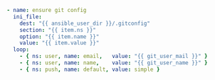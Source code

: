 <CodeSurferLayout>

```yaml title="The ini module"
- name: ensure git config
  ini_file:
    dest: "{{ ansible_user_dir }}/.gitconfig"
    section: "{{ item.ns }}"
    option: "{{ item.name }}"
    value: "{{ item.value }}"
  loop:
    - { ns: user, name: email,   value: "{{ git_user_mail }}" }
    - { ns: user, name: name,    value: "{{ git_user_name }}" }
    - { ns: push, name: default, value: simple }
```

```diff 7,4[18:24],8[9:16],9[9:16],10[9:16] subtitle="item can be an object"
```

```diff 7,5[17:25],8[19:29],9[19:28],10[19:31] subtitle="item can be an object"
```

```diff 7,6[16:25],8[34:61],9[34:61],10[34:46] subtitle="item can be an object"
```

</CodeSurferLayout>
